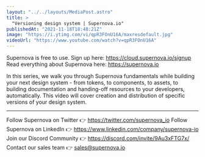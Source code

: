 ```yaml
---
layout: "../../layouts/MediaPost.astro"
title: >
  "Versioning design system | Supernova.io"
publishedAt: "2021-11-18T18:48:21Z"
image: "https://i.ytimg.com/vi/qpR3FOnU16A/maxresdefault.jpg"
videoUrl: "https://www.youtube.com/watch?v=qpR3FOnU16A"
---
```


Supernova is free to use. Sign up here: https://cloud.supernova.io/signup
Read everything about Supernova here: https://supernova.io

In this series, we walk you through Supernova fundamentals while building your next design system - from tokens, to components, to assets, to building documentation and handing-off resources to your developers, automatically. This video will cover creation and distribution of specific versions of your design system.

---

Follow Supernova on Twitter 👉 https://twitter.com/supernova_io
Follow Supernova on LinkedIn 👉 https://www.linkedin.com/company/supernova-io
Join our Discord Community 👉 https://discord.com/invite/9Au3xFTG7x/
Contact our sales team 👉 sales@supernova.io
